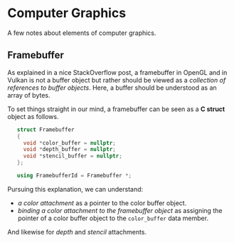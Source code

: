 # Computer Graphics

A few notes about elements of computer graphics.

## Framebuffer

As explained in a nice StackOverflow post, a framebuffer in OpenGL and in Vulkan
is not a buffer object but rather should be viewed as a *collection of
references to buffer objects*. Here, a buffer should be understood as an array
of bytes.

To set things straight in our mind, a framebuffer can be seen as a **C struct** object as follows.

```cpp
   struct Framebuffer
   {
     void *color_buffer = nullptr;
     void *depth_buffer = nullptr;
     void *stencil_buffer = nullptr;
   };

   using FramebufferId = Framebuffer *;
```

Pursuing this explanation, we can understand:

- *a color attachment* as a pointer to the color buffer object.
- *binding a color attachment to the framebuffer object* as assigning the
  pointer of a color buffer object to the `color_buffer` data member.

And likewise for *depth* and *stencil* attachments.
